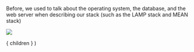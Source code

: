 
Before, we used to talk about the operating system, the database, and the web server 
when describing our stack (such as the LAMP stack and MEAN stack)

![](/lamp-mean-jam.jpeg)

  <Layout>
    { children }
  </Layout>
)
